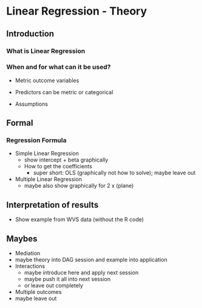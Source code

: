 # Linear Regression - Theory {#lin-t}

## Introduction

### What is Linear Regression

### When and for what can it be used?

* Metric outcome variables
* Predictors can be metric or categorical

* Assumptions

## Formal

### Regression Formula

* Simple Linear Regression
  * show intercept + beta graphically
  * How to get the coefficients
    * super short: OLS (graphically not how to solve); maybe leave out
* Multiple Linear Regression
  * maybe also show graphically for 2 x (plane)


## Interpretation of results

* Show example from WVS data (without the R code)


## Maybes

*	Mediation
  * maybe theory into DAG session and example into application
* Interactions
  * maybe introduce here and apply next session
  * maybe push it all into next session
  * or leave out completely
*	Multiple outcomes
  * maybe leave out
